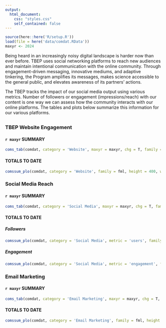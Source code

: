 ```yaml
---
output:
  html_document:
    css: "styles.css"
    self_contained: false
---
```


```r
source(here::here('R/setup.R'))
load(file = here('data/comdat.RData'))
maxyr <- 2024
```

Being heard in an increasingly noisy digital landscape is harder now than ever before. TBEP uses social networking platforms to reach new audiences and maintain intentional communication with the online community. Through engagement-driven messaging, innovative mediums, and adaptive tinkering, the Program amplifies its messages, makes science accessible to the general public, and elevates awareness of its partners' actions.

The TBEP tracks the impact of our social media output using various metrics. Number of followers or engagement (impressions/reach) with our content is one way we can assess how the community interacts with our online platforms. The tables and plots below summarize this information for our various platforms. 

## {.tabset .tabset-pills}

### TBEP Website Engagement 

#### `r maxyr` SUMMARY 

```r
coms_tab(comdat, category = 'Website', maxyr = maxyr, chg = T, family = fml, showtab = F)
```

#### TOTALS TO DATE 

```r
comssum_plo(comdat, category = 'Website', family = fml, height = 400, width = NULL, fntsz = 16)
```

### Social Media Reach

#### `r maxyr` SUMMARY

```r
coms_tab(comdat, category = 'Social Media', maxyr = maxyr, chg = T, family = fml)
```

#### TOTALS TO DATE {.tabset .tabset-pills}

##### Followers

```r
comssum_plo(comdat, category = 'Social Media', metric = 'users', family = fml, height = 600, width = NULL, fntsz = 16)
```

##### Engagement

```r
comssum_plo(comdat, category = 'Social Media', metric = 'engagement', family = fml, height = 600, width = NULL, fntsz = 16)
```

### Email Marketing

#### `r maxyr` SUMMARY

```r
coms_tab(comdat, category = 'Email Marketing', maxyr = maxyr, chg = T, family = fml, showtab = F)
```

#### TOTALS TO DATE 

```r
comssum_plo(comdat, category = 'Email Marketing', family = fml, height = 250, width = NULL, fntsz = 16)
```

<script type="text/javascript" src="js/iframeResizer.contentWindow.min.js"></script>